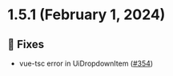 
<Meta title="Releases/v1.5.x/v1.5.1/Changelog"/>
  
# 1.5.1 (February 1, 2024)

## 🐛 Fixes
* vue-tsc error in UiDropdownItem  ([#354](https://github.com/infermedica/component-library/pull/354))

